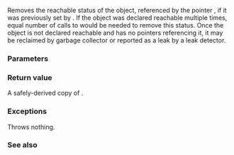 {{cpp/title|undeclare_reachable}}
{{cpp/memory/navbar}}
{{ddcl|header=memory|since=c++11|removed=c++23|
template&lt; class T &gt;
T* undeclare_reachable( T* p );
}}

Removes the reachable status of the object, referenced by the pointer {{c|p}}, if it was previously set by {{lc|std::declare_reachable}}. If the object was declared reachable multiple times, equal number of calls to {{tt|undeclare_reachable}} would be needed to remove this status. Once the object is not declared reachable and has no pointers referencing it, it may be reclaimed by garbage collector or reported as a leak by a leak detector.

===Parameters===
{{par begin}}
{{par|p|a pointer to an object previously declared reachable and not destructed since then}}
{{par end}}

===Return value===
A safely-derived copy of {{c|p}}.

===Exceptions===
Throws nothing.

===See also===
{{dsc begin}}
{{dsc inc|cpp/memory/gc/dsc declare_reachable}}
{{dsc end}}

{{langlinks|de|es|fr|it|ja|pt|ru|zh}}